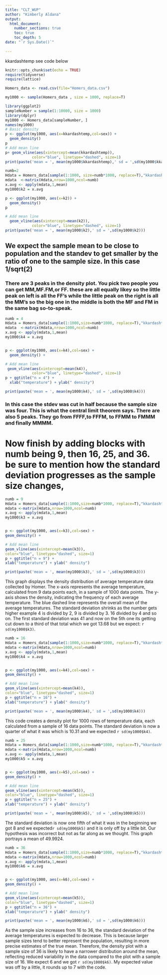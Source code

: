 ```yaml
---
title: "CLT_WUP"
author: "Kimberly Aldana"
output: 
  html_document:
    number_sections: true
    toc: true
    toc_depth: 5
date: "`r Sys.Date()`"    
    
---
```


kkardashtemp  see code below

```r
knitr::opts_chunk$set(echo = TRUE)
require(tidyverse)
require(lattice)
```

```r
Homers_data <- read.csv(file="Homers_data.csv")

my1000 <- sample(Homers_data , size = 1000, replace=T)

```

```r

library(ggplot2)
sampleNumber = sample(1:10000, size = 1000)
library(dplyr)
my1000 <- Homers_data[sampleNumber, ]
names(my1000)
# Basic density
p <- ggplot(my1000, aes(x=kkardashtemp,col=sex)) + 
  geom_density()
p
# Add mean line
p+ geom_vline(aes(xintercept=mean(kkardashtemp)),
            color="blue", linetype="dashed", size=1)
print(paste('mean = ', mean(my1000$kkardashtemp),' sd = ',sd(my1000$kkardashtemp)))
```

```r
numb=2
Hdata = Homers_data[sample(1:1000, size=numb*1000, replace=T),"kkardashtemp"]
mdata  <-matrix(Hdata,nrow=1000,ncol=numb)
x.avg <- apply(mdata,1,mean)
my1000$k2 = x.avg

p <- ggplot(my1000, aes(x=k2)) + 
  geom_density() 
p

# Add mean line
  geom_vline(aes(xintercept=mean(k2)),
            color="blue", linetype="dashed", size=1)
print(paste('mean = ', mean(my1000$k2),' sd = ',sd(my1000$k2)))

```
## We expect the sample mean to be close to population and the standev to get smaller by the ratio of one to the sample size. In this case 1/sqrt(2)

### There are 3 peaks in the density plot. You pick two people you can get MM,MF.FM,or FF. these are all equally likey so the little peak on left is all the FF's while the little peak on the right is all the MM's so the big one in the middle is both the MF and FM in the same bag so-to-speak.  

```r
numb = 4
Hdata = Homers_data[sample(1:1000,size=numb*1000, replace=T),"kkardashtemp"]
mdata  <-matrix(Hdata,nrow=1000,ncol=numb)
x.avg <- apply(mdata,1,mean)
my1000$k4 = x.avg


p <- ggplot(my1000, aes(x=k4),col=sex) + 
  geom_density() +

# Add mean line
 geom_vline(aes(xintercept=mean(k4)),
            color="blue", linetype="dashed", size=1)
p + ggtitle("n = 4") +
  xlab("temperature") + ylab(" density")

print(paste('mean = ', mean(my1000$k4),' sd = ',sd(my1000$k4)))

```

### In this case the stdev was cut in half because the sample size was four. This is what the central limit theorem says. There are also 5 peaks. They go from FFFF,to FFFM, to FFMM to FMMM and finally MMMM.

# Now finish by adding blocks with numb being 9, then 16, 25, and 36. be sure to mention how the standard deviation progresses as the sample size changes,


```r
numb = 9
Hdata = Homers_data[sample(1:1000,size=numb*1000, replace=T),"kkardashtemp"]
mdata <-matrix(Hdata,nrow=1000,ncol=numb)
x.avg <- apply(mdata,1,mean)
my1000$k3 = x.avg


p <- ggplot(my1000, aes(x=k3),col=sex) +
geom_density() +

# Add mean line
geom_vline(aes(xintercept=mean(k3)),
color="blue", linetype="dashed", size=1)
p + ggtitle("n = 9") +
xlab("temperature") + ylab(" density")

print(paste('mean = ', mean(my1000$k3),' sd = ',sd(my1000$k3)))

```

This graph displays the density distribution of average temperature data collected by Homer. The x-axis represents the average temperature, calculated from 9 data points each, in a sample of 1000 data points. The y-axis shows the density, indicating the frequency of each average temperature. The blue dashed line represents the overall mean of the average temperatures. The standard deviation shrinks as the number gets higher example 4 is divided by 2, 9 is divided by 3. 16 divided by 4 and so on.
The first standard deviation was 41 and now on the 5th one its getting cut down to a third of that total which we got 13.68 but we expect: `r sd(my1000$k3)`.


```r
numb = 16
Hdata = Homers_data[sample(1:1000,size=numb*1000, replace=T),"kkardashtemp"]
mdata <-matrix(Hdata,nrow=1000,ncol=numb)
x.avg <- apply(mdata,1,mean)
my1000$k4 = x.avg


p <- ggplot(my1000, aes(x=k4),col=sex) +
geom_density() +

# Add mean line
geom_vline(aes(xintercept=mean(k4)),
color="blue", linetype="dashed", size=1)
p + ggtitle("n = 16") +
xlab("temperature") + ylab(" density")

print(paste('mean = ', mean(my1000$k4),' sd = ',sd(my1000$k4)))
```

This code creates a density plot for 1000 rows of temperature data, each calculated from a sample of 16 data points. The standard deviation is now a quarter of what it was which is 10.31 and we expected `r sd(my1000$k4)`.

```r
numb = 25
Hdata = Homers_data[sample(1:1000,size=numb*1000, replace=T),"kkardashtemp"]
mdata <-matrix(Hdata,nrow=1000,ncol=numb)
x.avg <- apply(mdata,1,mean)
my1000$k5 = x.avg


p <- ggplot(my1000, aes(x=k5),col=sex) +
geom_density() +

# Add mean line
geom_vline(aes(xintercept=mean(k5)),
color="blue", linetype="dashed", size=1)
p + ggtitle("n = 25") +
xlab("temperature") + ylab(" density")

print(paste('mean = ', mean(my1000$k5),' sd = ',sd(my1000$k5)))
```

The standard deviation is now one fifth of what it was in the beginning we got 8 and we expected`r sd(my1000$k5)` and it is only off by a little bit. Our hypothesis was incorrect but not as far along as we thought. This graph portrays a mean of 49.9924.

```r
numb = 36
Hdata = Homers_data[sample(1:1000,size=numb*1000, replace=T),"kkardashtemp"]
mdata <-matrix(Hdata,nrow=1000,ncol=numb)
x.avg <- apply(mdata,1,mean)
my1000$k6 = x.avg


p <- ggplot(my1000, aes(x=k6),col=sex) +
geom_density() +

# Add mean line
geom_vline(aes(xintercept=mean(k5)),
color="blue", linetype="dashed", size=1)
p + ggtitle("n = 36") +
xlab("temperature") + ylab(" density")

print(paste('mean = ', mean(my1000$k6),' sd = ',sd(my1000$k6)))
```

As the sample size increases from 16 to 36, the standard deviation of the average temperatures is expected to decrease. This is because larger sample sizes tend to better represent the population, resulting in more precise estimates of the true mean. Therefore, the density plot with a sample size of 36 is likely to have a narrower distribution around the mean, reflecting reduced variability in the data compared to the plot with a sample size of 16. We expect 6 and we got `r sd(my1000$k6)`. My expected value was off by a little, it rounds up to 7 with the code.






























